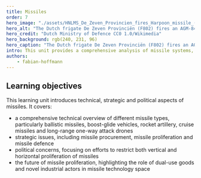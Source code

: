 ```yaml
---
title: Missiles
order: 7
hero_image: "./assets/HNLMS_De_Zeven_Provincien_fires_Harpoon_missile_(cropped).jpg"
hero_alt: "The Dutch frigate De Zeven Provinciën (F802) fires an AGM-84 Harpoon"
hero_credit: "Dutch Ministry of Defence CC0 1.0/Wikimedia"
hero_background: rgb(240, 231, 96)
hero_caption: "The Dutch frigate De Zeven Provinciën (F802) fires an AGM-84 Harpoon"
intro: This unit provides a comprehensive analysis of missile systems, encompassing technical specifications, strategic implications, and political ramifications. It examines proliferation dynamics, including dual-use technologies and the evolving landscape of missile development.
authors:
    - fabian-hoffmann
---
```


## Learning objectives

This learning unit introduces technical, strategic and political aspects of missiles. It covers:
- a comprehensive technical overview of different missile types, particularly ballistic missiles, boost-glide vehicles, rocket artillery, cruise missiles and long-range one-way attack drones
- strategic issues, including missile procurement, missile proliferation and missile defence
- political concerns, focusing on efforts to restrict both vertical and horizontal proliferation of missiles
- the future of missile proliferation, highlighting the role of dual-use goods and novel industrial actors in missile technology space
